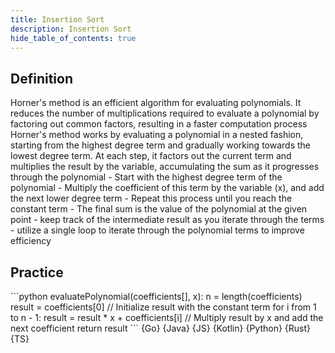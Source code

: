 ```yaml
---
title: Insertion Sort
description: Insertion Sort
hide_table_of_contents: true
---
```





## Definition

<Tabs>
  <TabItem value="definition" label="Definition">
    Horner's method is an efficient algorithm for evaluating polynomials. It reduces the number of multiplications required to evaluate a polynomial by factoring out common factors, resulting in a faster computation process
  </TabItem>
  <TabItem value="how" label="Explanation">
    Horner's method works by evaluating a polynomial in a nested fashion, starting from the highest degree term and gradually working towards the lowest degree term. At each step, it factors out the current term and multiplies the result by the variable, accumulating the sum as it progresses through the polynomial
  </TabItem>
  <TabItem value="guidance" label="Guidance">
    - Start with the highest degree term of the polynomial
    - Multiply the coefficient of this term by the variable (x), and add the next lower degree term
    - Repeat this process until you reach the constant term
    - The final sum is the value of the polynomial at the given point
  </TabItem>
  <TabItem value="tips" label="Tips">
    - keep track of the intermediate result as you iterate through the terms
    - utilize a single loop to iterate through the polynomial terms to improve efficiency
  </TabItem>
</Tabs>

## Practice

<Tabs>
  <TabItem value="practice" label="Practice">
    ```python
    evaluatePolynomial(coefficients[], x):
      n = length(coefficients)
      result = coefficients[0] // Initialize result with the constant term
      for i from 1 to n - 1:
        result = result * x + coefficients[i] // Multiply result by x and add the next coefficient
      return result
    ```
  </TabItem>
  <TabItem value="solution" label="Solution">
    <Tabs queryString="code">
      <TabItem
        value="go"
        label=""
        attributes={{ title: "Go Lang", className: "code_lang go m" }}
      >
        <CodeBlock language="go">{Go}</CodeBlock>
      </TabItem>
      <TabItem
        value="java"
        label=""
        attributes={{ title: "Java", className: "code_lang java m" }}
      >
        <CodeBlock language="java">{Java}</CodeBlock>
      </TabItem>
      <TabItem
        value="js"
        label=""
        attributes={{ title: "JavaScript", className: "code_lang js m" }}
      >
        <CodeBlock language="js">{JS}</CodeBlock>
      </TabItem>
      <TabItem
        value="kotlin"
        label=""
        attributes={{ title: "Kotlin", className: "code_lang kotlin m" }}
      >
        <CodeBlock language="kotlin">{Kotlin}</CodeBlock>
      </TabItem>
      <TabItem
        value="python"
        label=""
        attributes={{ title: "Python", className: "code_lang python m" }}
      >
        <CodeBlock language="python">{Python}</CodeBlock>
      </TabItem>
      <TabItem
        value="rust"
        label=""
        attributes={{ title: "Rust", className: "code_lang rust m" }}
      >
        <CodeBlock language="rust">{Rust}</CodeBlock>
      </TabItem>
      <TabItem
        value="ts"
        label=""
        attributes={{ title: "TypeScript", className: "code_lang ts m" }}
      >
        <CodeBlock language="ts">{TS}</CodeBlock>
      </TabItem>
    </Tabs>
  </TabItem>
</Tabs>
